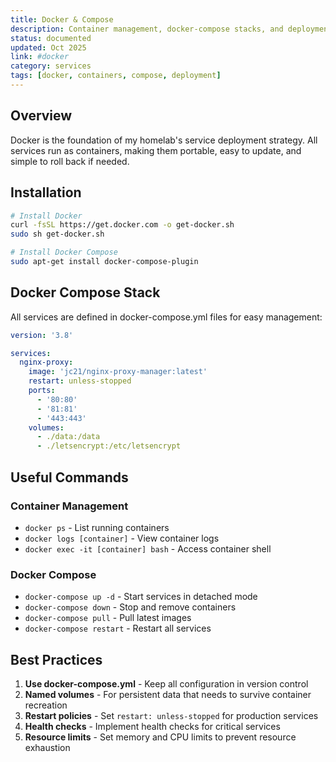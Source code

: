 ```yaml
---
title: Docker & Compose
description: Container management, docker-compose stacks, and deployment strategies
status: documented
updated: Oct 2025
link: #docker
category: services
tags: [docker, containers, compose, deployment]
---
```


## Overview

Docker is the foundation of my homelab's service deployment strategy. All services run as containers, making them portable, easy to update, and simple to roll back if needed.

## Installation

```bash
# Install Docker
curl -fsSL https://get.docker.com -o get-docker.sh
sudo sh get-docker.sh

# Install Docker Compose
sudo apt-get install docker-compose-plugin
```

## Docker Compose Stack

All services are defined in docker-compose.yml files for easy management:

```yaml
version: '3.8'

services:
  nginx-proxy:
    image: 'jc21/nginx-proxy-manager:latest'
    restart: unless-stopped
    ports:
      - '80:80'
      - '81:81'
      - '443:443'
    volumes:
      - ./data:/data
      - ./letsencrypt:/etc/letsencrypt
```

## Useful Commands

### Container Management
- `docker ps` - List running containers
- `docker logs [container]` - View container logs
- `docker exec -it [container] bash` - Access container shell

### Docker Compose
- `docker-compose up -d` - Start services in detached mode
- `docker-compose down` - Stop and remove containers
- `docker-compose pull` - Pull latest images
- `docker-compose restart` - Restart all services

## Best Practices

1. **Use docker-compose.yml** - Keep all configuration in version control
2. **Named volumes** - For persistent data that needs to survive container recreation
3. **Restart policies** - Set `restart: unless-stopped` for production services
4. **Health checks** - Implement health checks for critical services
5. **Resource limits** - Set memory and CPU limits to prevent resource exhaustion
